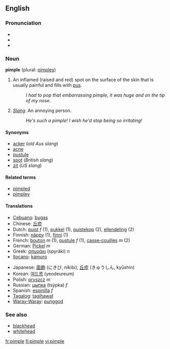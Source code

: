 ==English==

===Pronunciation===
*{{IPAchar|pĭm'p(ə)l}}
*{{IPA|/ˈpɪmp(ə)l/}}
*{{SAMPA|/"pImp(@)l/}}

===Noun===
'''pimple''' (plural: [[pimples]])

# An inflamed (raised and red) spot on the surface of the skin that is usually painful and fills with [[pus]].
#:''I had to pop that embarrassing pimple, it was huge and on the tip of my nose''.
# ''[[Slang]]''. An annoying person.
#:''He's such a pimple! I wish he'd stop being so irritating!''

====Synonyms====
*[[acker]] (''old Aus slang'')
*[[acne]]
*[[pustule]]
*[[spot]] (''British slang'')
*[[zit]] (''US slang'')

====Related terms====
*[[pimpled]]
*[[pimpley]]

====Translations====
{{top}}
*[[Cebuano]]: [[bugas]]
*Chinese: [[丘疹]]
*Dutch: [[puist]] ''f'' (1), [[pukkel]] (1), [[puistekop]] (2), [[ellendeling]] (2)
*Finnish: [[näppy]] (1), [[finni]] (1)
*French: [[bouton]] ''m'' (1), [[pustule]] ''f'' (1), [[casse-couilles]] ''m'' (2)
*German: [[Pickel]] ''m''
*Greek: [[σπυράκι]] (spyráki) ''n''
*[[Ilocano]]: [[kamuro]]
{{mid}}
*Japanese: [[面皰]] (にきび, níkibi), [[丘疹]] (きゅうしん, kyūshin)
*Korean: [[여드름]] (yeodeureum)
*Polish: [[pryszcz]] ''m''
*Russian: [[цыпка]] (tsýpka) ''f''
*Spanish: [[espinilla]] ''f''
*[[Tagalog]]: [[tagihawat]]
*[[Waray-Waray]]: [[punggod]]
{{bottom}}

===See also===
*[[blackhead]]
*[[whitehead]]

[[fr:pimple]]
[[fi:pimple]]
[[vi:pimple]]